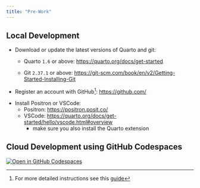 ```yaml
---
title: "Pre-Work"
---
```


## Local Development

-   Download or update the latest versions of Quarto and git:

    -   Quarto `1.6` or above: <https://quarto.org/docs/get-started>

    -   Git `2.37.1` or above: <https://git-scm.com/book/en/v2/Getting-Started-Installing-Git>

-   Register an account with GitHub[^2]: <https://github.com/>

[^2]: For more detailed instructions see this [guide](https://happygitwithr.com/github-acct.html)

-   Install Positron or VSCode:
    -   Positron: <https://positron.posit.co/>
    -   VSCode: <https://quarto.org/docs/get-started/hello/vscode.html#overview>
        -   make sure you also install the Quarto extension


## Cloud Development using GitHub Codespaces

[![Open in GitHub Codespaces](https://github.com/codespaces/badge.svg)](https://codespaces.new/cynthiahqy/demo-quarto-container?quickstart=1)